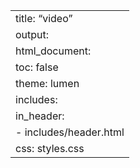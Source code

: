 ---
title: "video"
output:
  html_document:
    toc: false
    theme: lumen
    includes:
      in_header:
        - includes/header.html
    css: styles.css
---